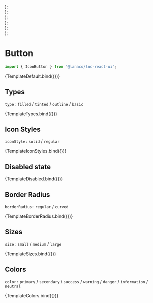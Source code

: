 
<Meta title="General/Icon Button" component={IconButton} />


  <div style={{ display: "flex", gap: "16px" }}>
    <IconButton {...args} type={"filled"} />
    <IconButton {...args} type={"tinted"} />
    <IconButton {...args} type={"outline"} />
    <IconButton {...args} type={"basic"} />
  </div>
);

  <div>
    <div style={{ display: "flex", gap: "16px", marginBottom: "16px" }}>
      <IconButton {...args} type={"filled"} iconStyle={"regular"} />
      <IconButton {...args} type={"tinted"} iconStyle={"regular"} />
      <IconButton {...args} type={"outline"} iconStyle={"regular"} />
      <IconButton {...args} type={"basic"} iconStyle={"regular"} />
    </div>
    <div style={{ display: "flex", gap: "16px" }}>
      <IconButton {...args} type={"filled"} iconStyle={"solid"} />
      <IconButton {...args} type={"tinted"} iconStyle={"solid"} />
      <IconButton {...args} type={"outline"} iconStyle={"solid"} />
      <IconButton {...args} type={"basic"} iconStyle={"solid"} />
    </div>
  </div>
);

  <div>
    <div style={{ display: "flex", gap: "16px", marginBottom: "16px" }}>
      <IconButton {...args} type={"filled"} borderRadius={"regular"} />
      <IconButton {...args} type={"tinted"} borderRadius={"regular"} />
      <IconButton {...args} type={"outline"} borderRadius={"regular"} />
      <IconButton {...args} type={"basic"} borderRadius={"regular"} />
    </div>
    <div style={{ display: "flex", gap: "16px" }}>
      <IconButton {...args} type={"filled"} borderRadius={"curved"} />
      <IconButton {...args} type={"tinted"} borderRadius={"curved"} />
      <IconButton {...args} type={"outline"} borderRadius={"curved"} />
      <IconButton {...args} type={"basic"} borderRadius={"curved"} />
    </div>
  </div>
);

  <div>
    <div style={{ display: "flex", gap: "16px", marginBottom: "16px" }}>
      <IconButton {...args} leadingIcon={"user"} type={"filled"} />
      <IconButton {...args} leadingIcon={"user"} type={"tinted"} />
      <IconButton {...args} leadingIcon={"user"} type={"outline"} />
      <IconButton {...args} leadingIcon={"user"} type={"basic"} />
    </div>
    <div style={{ display: "flex", gap: "16px" }}>
      <IconButton {...args} trailingIcon={"clock"} type={"filled"} />
      <IconButton {...args} trailingIcon={"clock"} type={"tinted"} />
      <IconButton {...args} trailingIcon={"clock"} type={"outline"} />
      <IconButton {...args} trailingIcon={"clock"} type={"basic"} />
    </div>
  </div>
);

  <div>
    <div style={{ display: "flex", gap: "16px", marginBottom: "16px" }}>
      <IconButton {...args} size="small" />
      <IconButton {...args} size="medium" />
      <IconButton {...args} size="large" />
    </div>
    <div style={{ display: "flex", gap: "16px" }}>
      <IconButton {...args} size="small" borderRadius={"curved"} />
      <IconButton {...args} size="medium" borderRadius={"curved"} />
      <IconButton {...args} size="large" borderRadius={"curved"} />
    </div>
  </div>
);

  <div>
    <div style={{ display: "flex", gap: "16px", marginBottom: "16px" }}>
      <IconButton
        {...args}
        type={"filled"}
        color="primary"
        leadingIcon={"user"}
      />
      <IconButton {...args} type={"filled"} color="secondary" />
      <IconButton {...args} type={"filled"} color="success" />
      <IconButton {...args} type={"filled"} color="warning" />
      <IconButton {...args} type={"filled"} color="danger" />
      <IconButton {...args} type={"filled"} color="information" />
      <IconButton
        {...args}
        type={"filled"}
        color="neutral"
        trailingIcon={"clock"}
      />
    </div>
    <div style={{ display: "flex", gap: "16px", marginBottom: "16px" }}>
      <IconButton {...args} type={"tinted"} color="primary" />
      <IconButton
        {...args}
        type={"tinted"}
        color="secondary"
        leadingIcon={"user"}
      />
      <IconButton {...args} type={"tinted"} color="success" />
      <IconButton {...args} type={"tinted"} color="warning" />
      <IconButton {...args} type={"tinted"} color="danger" />
      <IconButton
        {...args}
        type={"tinted"}
        color="information"
        trailingIcon={"clock"}
      />
      <IconButton {...args} type={"tinted"} color="neutral" />
    </div>
    <div style={{ display: "flex", gap: "16px", marginBottom: "16px" }}>
      <IconButton {...args} type={"basic"} color="primary" />
      <IconButton {...args} type={"basic"} color="secondary" />
      <IconButton
        {...args}
        type={"basic"}
        color="success"
        leadingIcon={"user"}
      />
      <IconButton {...args} type={"basic"} color="warning" />
      <IconButton
        {...args}
        type={"basic"}
        color="danger"
        trailingIcon={"clock"}
      />
      <IconButton {...args} type={"basic"} color="information" />
      <IconButton {...args} type={"basic"} color="neutral" />
    </div>
    <div style={{ display: "flex", gap: "16px" }}>
      <IconButton {...args} type={"outline"} color="primary" />
      <IconButton {...args} type={"outline"} color="secondary" />
      <IconButton {...args} type={"outline"} color="success" />
      <IconButton
        {...args}
        type={"outline"}
        color="warning"
        leadingIcon={"user"}
        trailingIcon={"clock"}
      />
      <IconButton {...args} type={"outline"} color="danger" />
      <IconButton {...args} type={"outline"} color="information" />
      <IconButton {...args} type={"outline"} color="neutral" />
    </div>
  </div>
);

# Button

```jsx
import { IconButton } from "@lanaco/lnc-react-ui";
```

<Canvas>
  <Story
    name="Default"
    args={{
      icon: "user",
    }}
  >
    {TemplateDefault.bind({})}
  </Story>
</Canvas>

<ArgsTable story="Default" />

## Types

`type:` `filled` / `tinted` / `outline` / `basic`

<Canvas>
  <Story
    name="Types"
    args={{
      icon: "clock",
    }}
  >
    {TemplateTypes.bind({})}
  </Story>
</Canvas>

## Icon Styles

`iconStyle:` `solid` / `regular`

<Canvas>
  <Story
    name="Icon Styles"
    args={{
      icon: "clock",
    }}
  >
    {TemplateIconStyles.bind({})}
  </Story>
</Canvas>

## Disabled state

<Canvas>
  <Story
    name="Disabled"
    args={{
      disabled: true,
      icon: "calendar",
    }}
  >
    {TemplateDisabled.bind({})}
  </Story>
</Canvas>

## Border Radius

`borderRadius:` `regular` / `curved`

<Canvas>
  <Story
    name="Border Radius"
    args={{
      icon: "bell",
    }}
  >
    {TemplateBorderRadius.bind({})}
  </Story>
</Canvas>

## Sizes

`size:` `small` / `medium` / `large`

<Canvas>
  <Story
    name="Sizes"
    args={{
      icon: "check-circle",
    }}
  >
    {TemplateSizes.bind({})}
  </Story>
</Canvas>

## Colors

`color:` `primary` / `secondary` / `success` / `warning` / `danger` / `information` / `neutral`

<Canvas>
  <Story
    name="Colors"
    args={{
      icon: "user-circle",
    }}
  >
    {TemplateColors.bind({})}
  </Story>
</Canvas>
